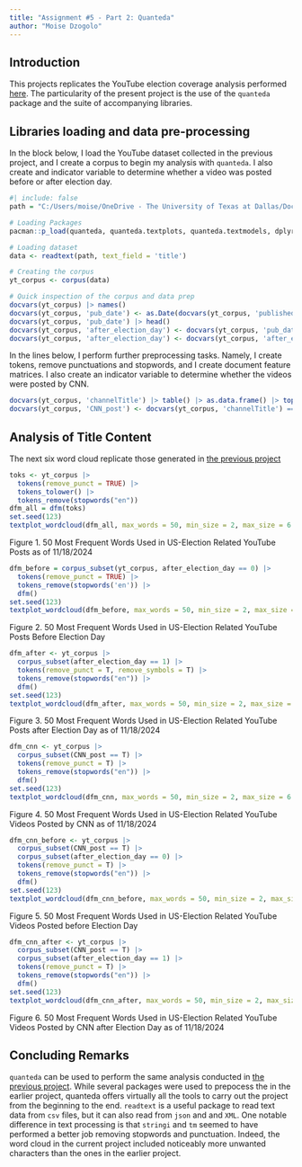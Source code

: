 ---
title: "Assignment #5 - Part 2: Quanteda"
author: "Moise Dzogolo"
---

## Introduction

This projects replicates the YouTube election coverage analysis performed [here](Dzogolo_Assignment5.qmd). The particularity of the present project is the use of the `quanteda` package and the suite of accompanying libraries.

## Libraries loading and data pre-processing

In the block below, I load the YouTube dataset collected in the previous project, and I create a corpus to begin my analysis with `quanteda`. I also create and indicator variable to determine whether a video was posted before or after election day.

```{r}
#| include: false
path = "C:/Users/moise/OneDrive - The University of Texas at Dallas/Documents/PhD Courses/Data Science for Social Inquiry/moisedzogolo.github.io/moisedzogolo.github.io/EPPS6302/yt_search_results_election_24_US.csv"
```

```{r}
# Loading Packages
pacman::p_load(quanteda, quanteda.textplots, quanteda.textmodels, dplyr, readtext)

# Loading dataset
data <- readtext(path, text_field = 'title')

# Creating the corpus
yt_corpus <- corpus(data)

# Quick inspection of the corpus and data prep
docvars(yt_corpus) |> names()
docvars(yt_corpus, 'pub_date') <- as.Date(docvars(yt_corpus, 'publishedAt'))
docvars(yt_corpus, 'pub_date') |> head()
docvars(yt_corpus, 'after_election_day') <- docvars(yt_corpus, 'pub_date') >= as.Date("2024-11-05")
docvars(yt_corpus, 'after_election_day') <- docvars(yt_corpus, 'after_election_day') |> as.integer()
```

In the lines below, I perform further preprocessing tasks. Namely, I create tokens, remove punctuations and stopwords, and I create document feature matrices. I also create an indicator variable to determine whether the videos were posted by CNN.

```{r}
docvars(yt_corpus, 'channelTitle') |> table() |> as.data.frame() |> top_n(5) |> print() # Top 10 channels by number of posts
docvars(yt_corpus, 'CNN_post') <- docvars(yt_corpus, 'channelTitle') == "CNN"
```

## Analysis of Title Content

The next six word cloud replicate those generated in [the previous project](Dzogolo_Assignment5.qmd)

```{r}
toks <- yt_corpus |>
  tokens(remove_punct = TRUE) |>
  tokens_tolower() |>
  tokens_remove(stopwords("en"))
dfm_all = dfm(toks)
set.seed(123)
textplot_wordcloud(dfm_all, max_words = 50, min_size = 2, max_size = 6.5, color = colorspace::diverge_hcl(5))
```

Figure 1. 50 Most Frequent Words Used in US-Election Related YouTube Posts as of 11/18/2024

```{r}
dfm_before = corpus_subset(yt_corpus, after_election_day == 0) |>
  tokens(remove_punct = TRUE) |>
  tokens_remove(stopwords('en')) |>
  dfm()
set.seed(123)
textplot_wordcloud(dfm_before, max_words = 50, min_size = 2, max_size = 6.5, color = colorspace::diverge_hcl(5))
```

Figure 2. 50 Most Frequent Words Used in US-Election Related YouTube Posts Before Election Day

```{r}
dfm_after <- yt_corpus |> 
  corpus_subset(after_election_day == 1) |>
  tokens(remove_punct = T, remove_symbols = T) |>
  tokens_remove(stopwords("en")) |>
  dfm()
set.seed(123)
textplot_wordcloud(dfm_after, max_words = 50, min_size = 2, max_size = 6.5, color = colorspace::diverge_hcl(5))
```

Figure 3. 50 Most Frequent Words Used in US-Election Related YouTube Posts after Election Day as of 11/18/2024

```{r}
dfm_cnn <- yt_corpus |>
  corpus_subset(CNN_post == T) |>
  tokens(remove_punct = T) |>
  tokens_remove(stopwords("en")) |>
  dfm()
set.seed(123)
textplot_wordcloud(dfm_cnn, max_words = 50, min_size = 2, max_size = 6.5, color = colorspace::diverge_hcl(5))
```

Figure 4. 50 Most Frequent Words Used in US-Election Related YouTube Videos Posted by CNN as of 11/18/2024

```{r}
dfm_cnn_before <- yt_corpus |>
  corpus_subset(CNN_post == T) |>
  corpus_subset(after_election_day == 0) |>
  tokens(remove_punct = T) |>
  tokens_remove(stopwords("en")) |>
  dfm()
set.seed(123)
textplot_wordcloud(dfm_cnn_before, max_words = 50, min_size = 2, max_size = 6.5, color = colorspace::diverge_hcl(5))
```

Figure 5. 50 Most Frequent Words Used in US-Election Related YouTube Videos Posted before Election Day

```{r}
dfm_cnn_after <- yt_corpus |>
  corpus_subset(CNN_post == T) |>
  corpus_subset(after_election_day == 1) |> 
  tokens(remove_punct = T) |>
  tokens_remove(stopwords("en")) |>
  dfm()
set.seed(123)
textplot_wordcloud(dfm_cnn_after, max_words = 50, min_size = 2, max_size = 6.5, color = colorspace::diverge_hcl(5))
```

Figure 6. 50 Most Frequent Words Used in US-Election Related YouTube Videos Posted by CNN after Election Day as of 11/18/2024

## Concluding Remarks

`quanteda` can be used to perform the same analysis conducted in [the previous project](Dzogolo_Assignment5.qmd). While several packages were used to prepocess the in the earlier project, quanteda offers virtually all the tools to carry out the project from the beginning to the end. `readtext` is a useful package to read text data from `csv` files, but it can also read from `json` and and `XML`. One notable difference in text processing is that `stringi` and `tm` seemed to have performed a better job removing stopwords and punctuation. Indeed, the word cloud in the current project included noticeably more unwanted characters than the ones in the earlier project.
